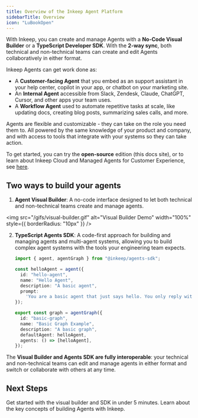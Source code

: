 ```yaml
---
title: Overview of the Inkeep Agent Platform
sidebarTitle: Overview
icon: "LuBookOpen"
---
```


With Inkeep, you can create and manage Agents with a **No-Code Visual Builder** or a **TypeScript Developer SDK**. With the **2-way sync**, both technical and non-technical teams can create and edit Agents collaboratively in either format.

Inkeep Agents can get work done as:
- A **Customer-facing Agent** that you embed as an support assistant in your help center, copilot in your app, or chatbot on your marketing site.
- An **Internal Agent** accessible from Slack, Zendesk, Claude, ChatGPT, Cursor, and other apps your team uses.
- A **Workflow Agent** used to automate repetitive tasks at scale, like updating docs, creating blog posts, summarizing sales calls, and more.

Agents are flexible and customizable - they can take on the role you need them to. All powered by the same knowledge of your product and company, and with access to tools that integrate with your systems so they can take action.

To get started, you can try the **open-source** edition (this docs site), or to learn about Inkeep Cloud and Managed Agents for Customer Experience, see [here](https://inkeep.com/get-started).

## Two ways to build your agents

1. **Agent Visual Builder**: A no-code interface designed to let both technical and non-technical teams create and manage agents.

<img
  src="/gifs/visual-builder.gif"
  alt="Visual Builder Demo"
  width="100%"
  style={{ borderRadius: "10px" }}
/>

2. **TypeScript Agents SDK**: A code-first approach for building and managing agents and multi-agent systems, allowing you to build complex agent systems with the tools your engineering team expects.

   ```typescript
   import { agent, agentGraph } from "@inkeep/agents-sdk";

   const helloAgent = agent({
     id: "hello-agent",
     name: "Hello Agent",
     description: "A basic agent",
     prompt:
       'You are a basic agent that just says hello. You only reply with the word "hello", but you may do it in different variations like h3110, h3110w0rld, h3110w0rld! etc...',
   });

   export const graph = agentGraph({
     id: "basic-graph",
     name: "Basic Graph Example",
     description: "A basic graph",
     defaultAgent: helloAgent,
     agents: () => [helloAgent],
   });
   ```

The **Visual Builder and Agents SDK are fully interoperable**: your technical and non-technical teams can edit and manage agents in either format and switch or collaborate with others at any time.

## Next Steps

<Cards>
  <Card title="Follow the Quick Start" icon="LuZap" href="/quick-start">
    Get started with the visual builder and SDK in under 5 minutes.
  </Card>
  <Card title="Conceptual Overview" icon="LuLightbulb" href="/concepts">
    Learn about the key concepts of building Agents with Inkeep.
  </Card>
</Cards>

